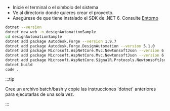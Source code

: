 
- Inicie el terminal o el símbolo del sistema
- Ve al directorio donde quieres crear el proyecto.
- Asegúrese de que tiene instalado el SDK de .NET 6. Consulte [Entorno](../../../../../../configuración/)

```bash title="setup.bat"
dotnet --version
dotnet new web -n designAutomationSample
cd designAutomationSample
dotnet add package Autodesk.Forge --version 1.9.7
dotnet add package Autodesk.Forge.DesignAutomation --version 5.1.0
dotnet add package Microsoft.AspNetCore.Mvc.NewtonsoftJson --version 6.0.11
dotnet add package Microsoft.AspNetCore.Mvc.NewtonsoftJson --version 6.0.11
dotnet add package Microsoft.AspNetCore.SignalR.Protocols.NewtonsoftJson --version 6.0.11
dotnet build
code .
```



:::tip

Cree un archivo batch/bash y copie las instrucciones 'dotnet' anteriores para ejecutarlas de una sola vez.


:::



<ResponsiveVideo src={PreviewUrl} />
